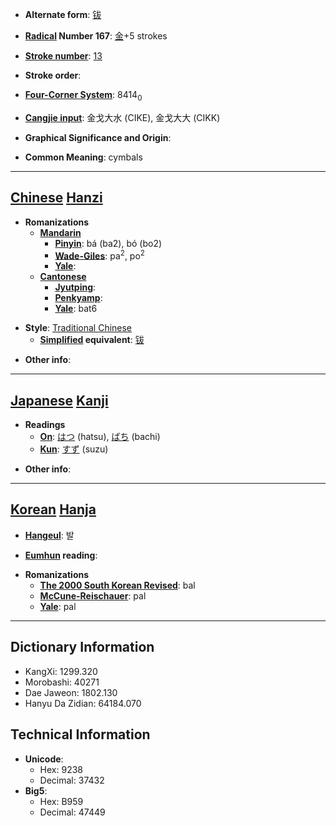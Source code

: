 * '''Alternate form''': [[钹]]

* '''[[Wiktionary:Chinese radical index| Radical]] Number 167''': [[Wiktionary:Chinese radical index 金|金]]+5 strokes

* '''[[Wiktionary:Chinese total strokes index|Stroke number]]''': [[Wiktionary:Chinese total strokes index 13|13]]

* '''Stroke order''': 

* '''[[Wiktionary:Chinese four corner index|Four-Corner System]]''': 8414<sub>0</sub>

* '''[[Wiktionary:Chinese Cangjie index|Cangjie input]]''': 金戈大水 (CIKE), 金戈大大 (CIKK)

* '''Graphical Significance and Origin''': 

* '''Common Meaning''': cymbals

----

== [[Chinese]] [[Hanzi]] ==

* '''Romanizations'''
** '''[[Mandarin]]'''
*** '''[[Pinyin]]''': bá (ba2), bó (bo2)
*** '''[[Wade-Giles]]''': pa<sup>2</sup>, po<sup>2</sup>
*** '''[[Yale]]''': 
** '''[[Cantonese]]'''
*** '''[[Jyutping]]''':
*** '''[[Penkyamp]]''': 
*** '''[[Yale]]''': bat6

* '''Style''': [[Traditional Chinese]] 
** '''[[Simplified Chinese|Simplified]] equivalent''': [[钹]]

* '''Other info''': 

----

== [[Japanese]] [[Kanji]] ==

* '''Readings'''
** '''[[On]]''': [[はつ]] (hatsu), [[ばち]] (bachi)
** '''[[Kun]]''': [[すず]] (suzu)

* '''Other info''':  

----

== [[Korean]] [[Hanja]] ==

* '''[[Hangeul]]''': 발

* '''[[Eumhun]] reading''': 

* '''Romanizations'''
** '''[[The 2000 South Korean Revised Romanization|The 2000 South Korean Revised]]''': bal
** '''[[McCune-Reischauer]]''': pal
** '''[[Yale]]''': pal

----

== Dictionary Information ==

* KangXi: 1299.320
* Morobashi: 40271
* Dae Jaweon: 1802.130
* Hanyu Da Zidian: 64184.070

== Technical Information ==

* '''Unicode''':
** Hex: 9238
** Decimal: 37432
* '''Big5''':
** Hex: B959
** Decimal: 47449